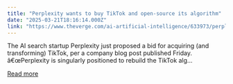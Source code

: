 ```yaml
---
title: "Perplexity wants to buy TikTok and open-source its algorithm"
date: "2025-03-21T18:16:14.000Z"
link: "https://www.theverge.com/ai-artificial-intelligence/633973/perplexity-tiktok-bid"
---
```


The AI search startup Perplexity just proposed a bid for acquiring (and transforming) TikTok, per a company blog post published Friday.
â€œPerplexity is singularly positioned to rebuild the TikTok alg...

[Read more](https://www.theverge.com/ai-artificial-intelligence/633973/perplexity-tiktok-bid)

